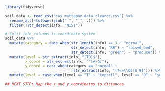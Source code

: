 ```{r}
library(tidyverse)
```

```{r}
soil_data <- read_csv("eas_mattapan_data_cleaned.csv") %>%
  rename_all(~tolower(gsub(" ", "_", .))) %>%
  filter(!str_detect(info, "NIST"))
```

```{r}
# Split info columns to coordinate system
soil_data %>% 
  mutate(category = case_when(str_length(info) == 3 ~ "normal",
                              str_detect(info, "RB") ~ "raised_bed",
                              str_detect(info, "green") ~ "produce")) %>%
  mutate(level = str_extract(info, "[TD]$"), 
         x_coord = str_extract(info, "^[A-G]"),
         y_coord = case_when(category == "normal" ~ 
                               str_extract(info, "(?<=\\D)[0-9]"))) %>%
  mutate(level = case_when(level == "T" ~ "topsoil", level == "D" ~ "subsurface"))

## NEXT STEP: Map the x and y coordinates to distances
  
```

